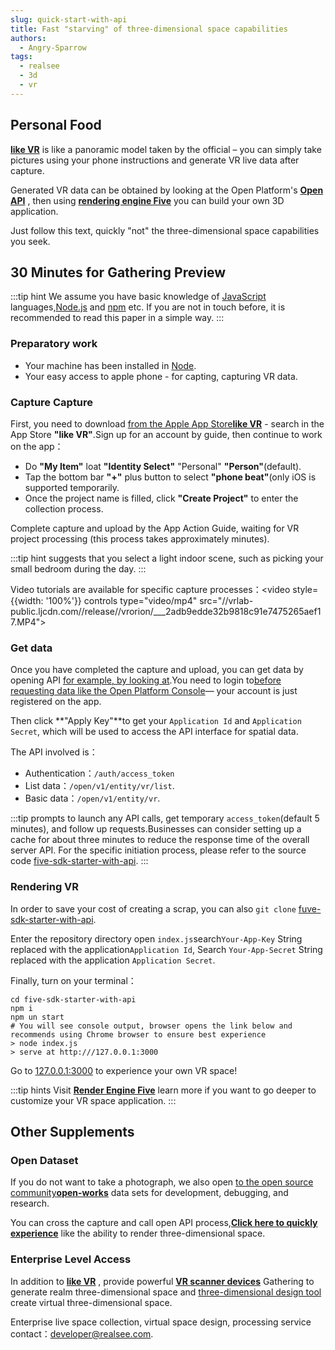 ```yaml
---
slug: quick-start-with-api
title: Fast "starving" of three-dimensional space capabilities
authors:
  - Angry-Sparrow
tags:
  - realsee
  - 3d
  - vr
---
```


## Personal Food

[**like VR**](https://apps.apple.com/cn/app/id1502262095) is like a panoramic model taken by the official – you can simply take pictures using your phone instructions and generate VR live data after capture.

Generated VR data can be obtained by looking at the Open Platform's [**Open API**](/open/api/#/) , then using [**rendering engine Five**](/docs/front/3d-space/get-started/rendering-engine) you can build your own 3D application.

Just follow this text, quickly "not" the three-dimensional space capabilities you seek.

## 30 Minutes for Gathering Preview

:::tip hint
We assume you have basic knowledge of [JavaScript](https://developer.mozilla.org/en-US/docs/Web/JavaScript/A_re-introduction_to_JavaScript) languages,[Node.js](https://nodejs.org/en/docs/) and [npm](https://docs.npmjs.com/) etc. If you are not in touch before, it is recommended to read this paper in a simple way.
:::

### Preparatory work

- Your machine has been installed in [Node](https://nodejs.org/en/).
- Your easy access to apple phone - for capting, capturing VR data.

### Capture Capture

First, you need to download [from the Apple App Store**like VR**](https://apps.apple.com/cn/app/id1502262095) - search in the App Store **"like VR"**.Sign up for an account by guide, then continue to work on the app：

- Do **"My Item"** loat **"Identity Select"** "Personal" **"Person"**(default).
- Tap the bottom bar **"+"** plus button to select **"phone beat"**(only iOS is supported temporarily.
- Once the project name is filled, click **"Create Project"** to enter the collection process.

Complete capture and upload by the App Action Guide, waiting for VR project processing (this process takes approximately minutes).

:::tip hint
suggests that you select a light indoor scene, such as picking your small bedroom during the day.
:::

Video tutorials are available for specific capture processes：<video style={{width: '100%'}} controls type="video/mp4" src="//vrlab-public.ljcdn.com//release//vrorion/\_\_\_2adb9edde32b9818c91e7475265aef17.MP4"></video>

### Get data

Once you have completed the capture and upload, you can get data by opening API [for example, by looking at](/open/api).You need to login to[before requesting data like the Open Platform Console](https://developers.realsee.com/console)— your account is just registered on the app.

Then click **"Apply Key"**to get your `Application Id` and `Application Secret`, which will be used to access the API interface for spatial data.

The API involved is：

- Authentication：`/auth/access_token`
- List data：`/open/v1/entity/vr/list`.
- Basic data：`/open/v1/entity/vr`.

:::tip prompts
to launch any API calls, get temporary `access_token`(default 5 minutes), and follow up requests.Businesses can consider setting up a cache for about three minutes to reduce the response time of the overall server API. For the specific initiation process, please refer to the source code [five-sdk-starter-with-api](https://github.com/realsee-developer/five-sdk-starter-with-api).
:::

### Rendering VR

In order to save your cost of creating a scrap, you can also `git clone` [fuve-sdk-starter-with-api](https://github.com/realsee-developer/five-sdk-starter-with-api).

Enter the repository directory open `index.js`search`Your-App-Key` String replaced with the application`Application Id`, Search `Your-App-Secret` String replaced with the application `Application Secret`.

Finally, turn on your terminal：

```shell
cd five-sdk-starter-with-api
npm i
npm un start
# You will see console output, browser opens the link below and recommends using Chrome browser to ensure best experience
> node index.js
> serve at http:///127.0.0.1:3000
```

Go to [127.0.0.1:3000](http://127.0.0.1:3000) to experience your own VR space!

:::tip hints
Visit [**Render Engine Five**](/docs/front/3d-space/get-started/rendering-engine) learn more if you want to go deeper to customize your VR space application.
:::

## Other Supplements

### Open Dataset

If you do not want to take a photograph, we also open [to the open source community**open-works**](https://github.com/realsee-developer/open-works) data sets for development, debugging, and research.

You can cross the capture and call open API process,[**Click here to quickly experience**](docs/front/3d-space/get-started/usage/00.space#效果展示) like the ability to render three-dimensional space.

### Enterprise Level Access

In addition to [**like VR**](https://apps.apple.com/cn/app/id1502262095) , provide powerful [**VR scanner devices**](https://realsee.cn/website/product/hardware) Gathering to generate realm three-dimensional space and [three-dimensional design tool](https://business.realsee.com/) create virtual three-dimensional space.

Enterprise live space collection, virtual space design, processing service contact：[developer@realsee.com](mailto:developer@realsee.com).
